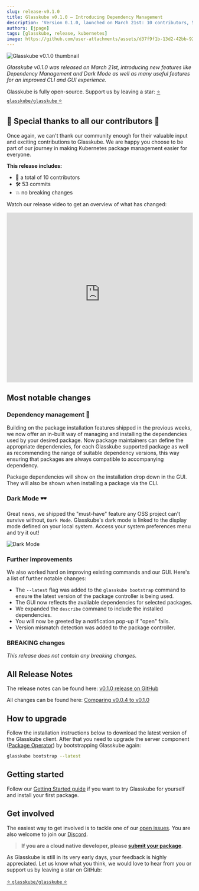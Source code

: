 ```yaml
---
slug: release-v0.1.0
title: Glasskube v0.1.0 — Introducing Dependency Management
description: 'Version 0.1.0, launched on March 21st: 10 contributors, 53 commits, introducing Dark Mode and Dependency Management.'
authors: [jpage]
tags: [glasskube, release, kubernetes]
image: https://github.com/user-attachments/assets/d37f9f1b-13d2-42bb-9264-a96bd4852a0b
---
```


![Glasskube v0.1.0 thumbnail](https://github.com/user-attachments/assets/d37f9f1b-13d2-42bb-9264-a96bd4852a0b)


_Glasskube v0.1.0 was released on March 21st, introducing new features like Dependency Management and Dark Mode as well as many useful features for an improved CLI and GUI experience._

<!-- truncate -->

Glasskube is fully open-source. Support us by leaving a star: [⭐ `glasskube/glasskube` ⭐](https://github.com/glasskube/glasskube/)

## 🙏 Special thanks to all our contributors 🥰

Once again, we can't thank our community enough for their valuable input and exciting contributions to Glasskube.
We are happy you choose to be part of our journey in making Kubernetes package management easier for everyone.

**This release includes:**

- 👥 a total of 10 contributors
- 🛠️ 53 commits
- 💥 no breaking changes

Watch our release video to get an overview of what has changed:

<iframe
  width="100%"
  height="460"
  src="https://www.youtube-nocookie.com/embed/Ea7-LfzRr8E?si=umTT-bbMuuYwM7lm"
  title="YouTube video player"
  frameborder="0"
  allow="accelerometer; autoplay; clipboard-write; encrypted-media; gyroscope; picture-in-picture; web-share"
  allowfullscreen></iframe>

## Most notable changes

### Dependency management 🔗

Building on the package installation features shipped in the previous weeks, we now offer an in-built way of managing
and installing the dependencies used by your desired package. Now package maintainers can define the appropriate dependencies, for
each Glasskube supported package as well as recommending the range of suitable dependency versions, this way ensuring that packages are always
compatible to accompanying dependency.

Package dependencies will show on the installation drop down in the GUI. They will also be shown when installing a package via the CLI.

### Dark Mode 🕶️

Great news, we shipped the "must-have" feature any OSS project can't survive without, `Dark Mode`. Glasskube's dark mode is linked to the display mode
defined on your local system. Access your system preferences menu and try it out!

![Dark Mode](https://github.com/glasskube/glasskube/assets/38757612/60320d36-6790-47b2-840c-c56beb3e9c41)

### Further improvements

We also worked hard on improving existing commands and our GUI. Here's a list of further notable changes:

- The `--latest` flag was added to the `glasskube bootstrap` command to ensure the latest version of the package controller is being used.
- The GUI now reflects the available dependencies for selected packages.
- We expanded the `describe` command to include the installed dependencies.
- You will now be greeted by a notification pop-up if "open" fails.
- Version mismatch detection was added to the package controller.

### BREAKING changes

_This release does not contain any breaking changes_.

## All Release Notes

The release notes can be found here: [v0.1.0 release on GitHub](https://github.com/glasskube/glasskube/releases/tag/v0.1.0)

All changes can be found here: [Comparing v0.0.4 to v0.1.0](https://github.com/glasskube/glasskube/compare/v0.0.4...v0.1.0)

## How to upgrade

Follow the installation instructions below to download the latest version of the Glasskube client.
After that you need to upgrade the server component ([Package Operator](/products/package-manager/docs/components/package-operator/)) by bootstrapping Glasskube again:

```bash
glasskube bootstrap --latest
```

## Getting started

Follow our [Getting Started guide](/products/package-manager/docs/getting-started/install) if you want to try Glasskube for yourself and install your first package.

<Install />

## Get involved

The easiest way to get involved is to tackle one of our [open issues](https://github.com/glasskube/glasskube/issues).
You are also welcome to join our [Discord](https://discord.gg/SxH6KUCGH7).

> **If you are a cloud native developer, please [submit your package](https://github.com/glasskube/glasskube/discussions/90)**.

As Glasskube is still in its very early days, your feedback is highly appreciated.
Let us know what you think, we would love to hear from you or support us by leaving a star on GitHub:

[⭐ `glasskube/glasskube` ⭐](https://github.com/glasskube/glasskube/)
